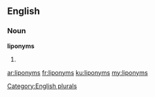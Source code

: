 ==English==

===Noun===
'''liponyms'''

# {{plural of|liponym}}

[[Category:English plurals]]

[[ar:liponyms]]
[[fr:liponyms]]
[[ku:liponyms]]
[[my:liponyms]]